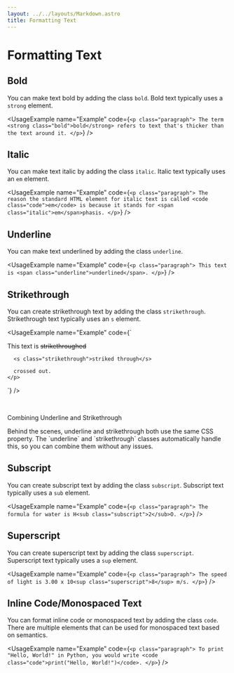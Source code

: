 ```yaml
---
layout: ../../layouts/Markdown.astro
title: Formatting Text
---
```



# Formatting Text

## Bold

You can make text bold by adding the class `bold`. Bold text typically uses a `strong` element.

<UsageExample
  name="Example"
  code={`
    <p class="paragraph">
      The term <strong class="bold">bold</strong> refers to text that's
      thicker than the text around it.
    </p>
  `}
/>

## Italic

You can make text italic by adding the class `italic`. Italic text typically uses an `em` element.

<UsageExample
  name="Example"
  code={`
    <p class="paragraph">
      The reason the standard HTML element for italic text is called <code class="code">em</code> is because it stands for
      <span class="italic">em</span>phasis.
    </p>
  `}
/>

## Underline

You can make text underlined by adding the class `underline`.

<UsageExample
  name="Example"
  code={`
    <p class="paragraph">
      This text is <span class="underline">underlined</span>.
    </p>
  `}
/>

## Strikethrough

You can create strikethrough text by adding the class `strikethrough`. Strikethrough text typically uses an `s` element.

<UsageExample
  name="Example"
  code={`
    <p class="paragraph">
      This text is <s class="strikethrough">strikethroughed</s>
      
      <s class="strikethrough">striked through</s>

      crossed out.
    </p>
  `}
/>

<br/>
<div class="alert info">
  <p class="alert-title">Combining Underline and Strikethrough</p>
  <p>
    Behind the scenes, underline and strikethrough both use the same CSS property.
    The `underline` and `strikethrough` classes automatically handle this, so you
    can combine them without any issues.
  </p>
</div>

## Subscript

You can create subscript text by adding the class `subscript`. Subscript text typically uses a `sub` element.

<UsageExample
  name="Example"
  code={`
    <p class="paragraph">
      The formula for water is H<sub class="subscript">2</sub>O.
    </p>
  `}
/>

## Superscript

You can create superscript text by adding the class `superscript`. Superscript text typically uses a `sup` element.

<UsageExample
  name="Example"
  code={`
    <p class="paragraph">
      The speed of light is 3.00 x 10<sup class="superscript">8</sup> m/s.
    </p>
  `}
/>

## Inline Code/Monospaced Text

You can format inline code or monospaced text by adding the class `code`. There are multiple elements that can be used for monospaced text based on semantics.

<UsageExample
  name="Example"
  code={`
    <p class="paragraph">
      To print "Hello, World!" in Python, you would write <code class="code">print("Hello, World!")</code>.
    </p>
  `}
/>
  